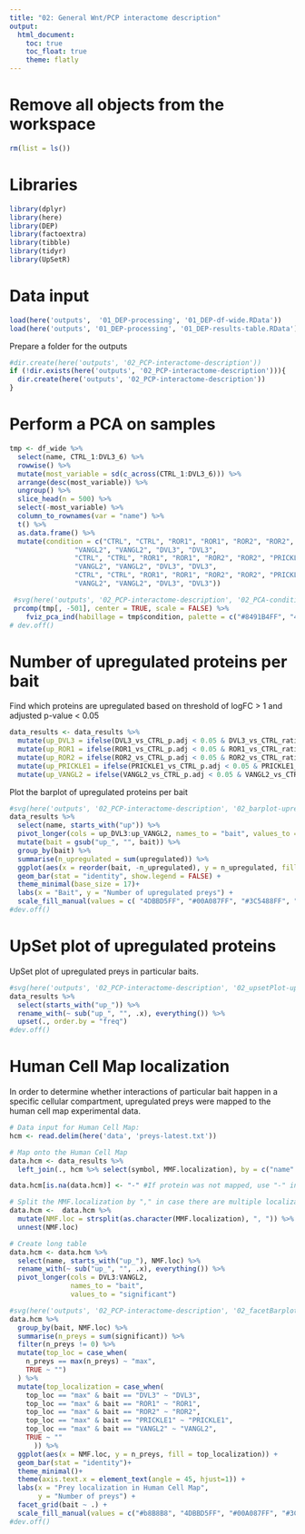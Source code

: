 ```yaml
---
title: "02: General Wnt/PCP interactome description"
output: 
  html_document:
    toc: true
    toc_float: true
    theme: flatly
---
```


# Remove all objects from the workspace

```r
rm(list = ls())
```

# Libraries

```r
library(dplyr)
library(here)
library(DEP)
library(factoextra)
library(tibble)
library(tidyr)
library(UpSetR)
```

# Data input

```r
load(here('outputs',  '01_DEP-processing', '01_DEP-df-wide.RData'))
load(here('outputs', '01_DEP-processing', '01_DEP-results-table.RData'))
```

Prepare a folder for the outputs
```r
#dir.create(here('outputs', '02_PCP-interactome-description'))
if (!dir.exists(here('outputs', '02_PCP-interactome-description'))){
  dir.create(here('outputs', '02_PCP-interactome-description'))
}
```


# Perform a PCA on samples

```r
tmp <- df_wide %>%
  select(name, CTRL_1:DVL3_6) %>%
  rowwise() %>%
  mutate(most_variable = sd(c_across(CTRL_1:DVL3_6))) %>%
  arrange(desc(most_variable)) %>%
  ungroup() %>%
  slice_head(n = 500) %>%
  select(-most_variable) %>%
  column_to_rownames(var = "name") %>%
  t() %>%
  as.data.frame() %>%
  mutate(condition = c("CTRL", "CTRL", "ROR1", "ROR1", "ROR2", "ROR2", "PRICKLE1", "PRICKLE1",
                "VANGL2", "VANGL2", "DVL3", "DVL3",
                "CTRL", "CTRL", "ROR1", "ROR1", "ROR2", "ROR2", "PRICKLE1", "PRICKLE1", 
                "VANGL2", "VANGL2", "DVL3", "DVL3",
                "CTRL", "CTRL", "ROR1", "ROR1", "ROR2", "ROR2", "PRICKLE1", "PRICKLE1", 
                "VANGL2", "VANGL2", "DVL3", "DVL3")) 

 #svg(here('outputs', '02_PCP-interactome-description', '02_PCA-conditions.svg'))
 prcomp(tmp[, -501], center = TRUE, scale = FALSE) %>%
    fviz_pca_ind(habillage = tmp$condition, palette = c("#8491B4FF", "4DBBD5FF", "#00A087FF", "#3C5488FF", "#F39B7FFF",  "#E64B35FF")) 
# dev.off()
```

# Number of upregulated proteins per bait

Find which proteins are upregulated based on threshold of logFC > 1 and adjusted p-value < 0.05
```r
data_results <- data_results %>%
  mutate(up_DVL3 = ifelse(DVL3_vs_CTRL_p.adj < 0.05 & DVL3_vs_CTRL_ratio > 1, 1, 0)) %>%
  mutate(up_ROR1 = ifelse(ROR1_vs_CTRL_p.adj < 0.05 & ROR1_vs_CTRL_ratio > 1, 1, 0)) %>%
  mutate(up_ROR2 = ifelse(ROR2_vs_CTRL_p.adj < 0.05 & ROR2_vs_CTRL_ratio > 1, 1, 0)) %>%
  mutate(up_PRICKLE1 = ifelse(PRICKLE1_vs_CTRL_p.adj < 0.05 & PRICKLE1_vs_CTRL_ratio > 1, 1, 0)) %>%
  mutate(up_VANGL2 = ifelse(VANGL2_vs_CTRL_p.adj < 0.05 & VANGL2_vs_CTRL_ratio > 1, 1, 0))
```

Plot the barplot of upregulated proteins per bait
```r
#svg(here('outputs', '02_PCP-interactome-description', '02_barplot-upregulated-preys-per-bait.svg'))
data_results %>%
  select(name, starts_with("up")) %>%
  pivot_longer(cols = up_DVL3:up_VANGL2, names_to = "bait", values_to = "upregulated") %>%
  mutate(bait = gsub("up_", "", bait)) %>%
  group_by(bait) %>%
  summarise(n_upregulated = sum(upregulated)) %>%
  ggplot(aes(x = reorder(bait, -n_upregulated), y = n_upregulated, fill = bait)) +
  geom_bar(stat = "identity", show.legend = FALSE) +
  theme_minimal(base_size = 17)+
  labs(x = "Bait", y = "Number of upregulated preys") +
  scale_fill_manual(values = c( "4DBBD5FF", "#00A087FF", "#3C5488FF", "#F39B7FFF",  "#E64B35FF"))
#dev.off()
```

# UpSet plot of upregulated proteins

UpSet plot of upregulated preys in particular baits.
```r
#svg(here('outputs', '02_PCP-interactome-description', '02_upsetPlot-upregulated-preys.svg'))
data_results %>%
  select(starts_with("up_")) %>%
  rename_with(~ sub("up_", "", .x), everything()) %>%
  upset(., order.by = "freq")
#dev.off()
```

# Human Cell Map localization

In order to determine whether interactions of particular bait happen in a specific cellular compartment, upregulated preys were mapped to the human cell map experimental data.

```r
# Data input for Human Cell Map:
hcm <- read.delim(here('data', 'preys-latest.txt'))

# Map onto the Human Cell Map
data.hcm <- data_results %>%
  left_join(., hcm %>% select(symbol, MMF.localization), by = c("name" = "symbol"))

data.hcm[is.na(data.hcm)] <- "-" #If protein was not mapped, use "-" instead

# Split the MMF.localization by "," in case there are multiple localizations mapped to the same protein
data.hcm <-  data.hcm %>%   
  mutate(NMF.loc = strsplit(as.character(MMF.localization), ", ")) %>% 
  unnest(NMF.loc)

# Create long table
data.hcm <- data.hcm %>%
  select(name, starts_with("up_"), NMF.loc) %>%
  rename_with(~ sub("up_", "", .x), everything()) %>%
  pivot_longer(cols = DVL3:VANGL2,
               names_to = "bait",
               values_to = "significant")

#svg(here('outputs', '02_PCP-interactome-description', '02_facetBarplot-humancellmap_multicolor.svg'))
data.hcm %>%
  group_by(bait, NMF.loc) %>%
  summarise(n_preys = sum(significant)) %>%
  filter(n_preys != 0) %>%
  mutate(top_loc = case_when(
    n_preys == max(n_preys) ~ "max",
    TRUE ~ "")
  ) %>%
  mutate(top_localization = case_when(
    top_loc == "max" & bait == "DVL3" ~ "DVL3",
    top_loc == "max" & bait == "ROR1" ~ "ROR1",
    top_loc == "max" & bait == "ROR2" ~ "ROR2",
    top_loc == "max" & bait == "PRICKLE1" ~ "PRICKLE1",
    top_loc == "max" & bait == "VANGL2" ~ "VANGL2",
    TRUE ~ ""
      )) %>%
  ggplot(aes(x = NMF.loc, y = n_preys, fill = top_localization)) +
  geom_bar(stat = "identity")+
  theme_minimal()+
  theme(axis.text.x = element_text(angle = 45, hjust=1)) +
  labs(x = "Prey localization in Human Cell Map",
       y = "Number of preys") + 
  facet_grid(bait ~ .) + 
  scale_fill_manual(values = c("#b8B8B8", "4DBBD5FF", "#00A087FF", "#3C5488FF", "#F39B7FFF","#E64B35FF" ))
#dev.off()


```

